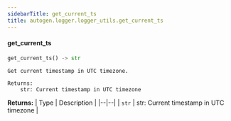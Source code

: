 ```yaml
---
sidebarTitle: get_current_ts
title: autogen.logger.logger_utils.get_current_ts
---
```


<code class="doc-symbol doc-symbol-heading doc-symbol-function"></code>
#### get_current_ts

```python
get_current_ts() -> str
```

    Get current timestamp in UTC timezone.
    
    Returns:
        str: Current timestamp in UTC timezone

<b>Returns:</b>
| Type | Description |
|--|--|
| `str` | str: Current timestamp in UTC timezone |

<br />